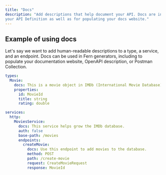 ```yaml
---
title: "Docs"
description: "Add descriptions that help document your API. Docs are intended for readers of
your API Definition as well as for populating your docs website."
---
```


## Example of using docs

Let's say we want to add human-readable descriptions to a type, a service, and
an endpoint. Docs can be used in Fern generators, including to populate your
documentation website, OpenAPI description, or Postman Collection.

```yml
types:
  Movie:
    docs: This is a movie object in IMDb (International Movie Database).
    properties:
      id: MovieId
      title: string
      rating: double

services:
  http:
    MoviesService:
      docs: This service helps grow the IMDb database.
      auth: false
      base-path: /movies
      endpoints:
        createMovie:
          docs: Use this endpoint to add movies to the database.
          method: POST
          path: /create-movie
          request: CreateMovieRequest
          response: MovieId
```
